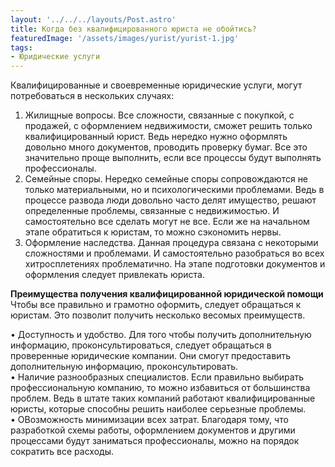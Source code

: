 ```yaml
---
layout: '../../../layouts/Post.astro'
title: Когда без квалифицированного юриста не обойтись?
featuredImage: '/assets/images/yurist/yurist-1.jpg'
tags: 
- Юридические услуги
---
```


Квалифицированные и своевременные юридические услуги, могут потребоваться в нескольких случаях:

1) Жилищные вопросы. Все сложности, связанные с покупкой, с продажей, с оформлением недвижимости, сможет решить только квалифицированный юрист. Ведь нередко нужно оформлять довольно много документов, проводить проверку бумаг. Все это значительно проще выполнить, если все процессы будут выполнять профессионалы.
2) Семейные споры. Нередко семейные споры сопровождаются не только материальными, но и психологическими проблемами. Ведь в процессе развода люди довольно часто делят имущество, решают определенные проблемы, связанные с недвижимостью. И самостоятельно все сделать могут не все. Если же на начальном этапе обратиться к юристам, то можно сэкономить нервы.
3) Оформление наследства. Данная процедура связана с некоторыми сложностями и проблемами. И самостоятельно разобраться во всех хитросплетениях проблематично. На этапе подготовки документов и оформления следует привлекать юриста.

<strong>Преимущества получения квалифицированной юридической помощи</strong> <br/>
Чтобы все правильно и грамотно оформить, следует обращаться к юристам. Это позволит получить несколько весомых преимуществ.

• Доступность и удобство. Для того чтобы получить дополнительную информацию, проконсультироваться, следует обращаться в проверенные юридические компании. Они смогут предоставить дополнительную информацию, проконсультировать. <br/>
• Наличие разнообразных специалистов. Если правильно выбирать профессиональную компанию, то можно избавиться от большинства проблем. Ведь в штате таких компаний работают квалифицированные юристы, которые способны решить наиболее серьезные проблемы.<br/>
• ОВозможность минимизации всех затрат. Благодаря тому, что разработкой схемы работы, оформлением документов и другими процессами будут заниматься профессионалы, можно на порядок сократить все расходы.<br/>